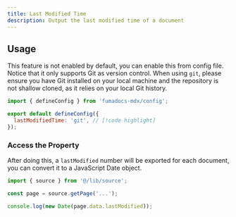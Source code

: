 ```yaml
---
title: Last Modified Time
description: Output the last modified time of a document
---
```


## Usage

This feature is not enabled by default, you can enable this from config file. Notice that it only supports Git as version control.
When using `git`, please ensure you have Git installed on your local machine and the repository is not shallow cloned, as it relies on your local Git history.

```js
import { defineConfig } from 'fumadocs-mdx/config';

export default defineConfig({
  lastModifiedTime: 'git', // [!code highlight]
});
```

### Access the Property

After doing this, a `lastModified` number will be exported for each document, you can convert it to a JavaScript Date object.

```js
import { source } from '@/lib/source';

const page = source.getPage('...');

console.log(new Date(page.data.lastModified));
```
